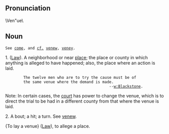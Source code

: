 ==Pronunciation== 
\Ven"ue\

==Noun==
 See [[come]], and [[cf.]] [[venew]], [[veney]].

1. ([[Law]]). A neighborhood or near [[place]]; the place or county in   which anything is alleged to have happened; also, the place where an action is laid.

         The twelve men who are to try the cause must be of
         the same venue where the demand is made.
                                               --[[w:Blackstone]].

Note: In certain cases, the [[court]] has power to change the venue, which is to direct the trial to be had in a different county from that where the venue is laid.

2. A bout; a hit; a turn. See [[venew]].

{To lay a venue} ([[Law]]), to allege a place.